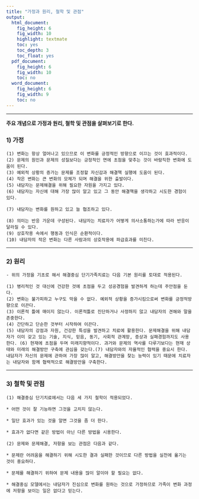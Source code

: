 ```yaml
---
title: "가정과 원리, 철학 및 관점"
output:
  html_document:
    fig_height: 6
    fig_width: 10
    highlight: textmate
    toc: yes
    toc_depth: 3
    toc_float: yes
  pdf_document:
    fig_height: 6
    fig_width: 10
    toc: no
  word_document:
    fig_height: 6
    fig_width: 9
    toc: no
---
```


---

**주요 개념으로 가정과 원리, 철학 및 관점을 살펴보기로 한다.**


### 1) 가정

```
(1) 변화는 항상 얼어나고 있으므로 이 변화를 긍정적인 방향으로 이끄는 것이 효과적이다.
(2) 문제의 원인과 문제의 성질보다는 긍정적인 면에 초점을 맞추는 것이 바람직한 변화에 도움이 된다.
(3) 예외적 상황의 증가는 문제를 조정할 자신감과 해결책 실행에 도움이 된다.
(4) 작은 변화는 큰 변화의 모체가 되며 해결을 위한 출발이다.
(5) 내담자는 문제해결을 위해 필요한 자원을 가지고 있다.
(6) 내담자는 자신에 대해 가장 많이 알고 있고 그 동안 해결책을 생각하고 시도한 경험이 있다.

(7) 내담자는 변화를 원하고 있고 늘 협조하고 있다.

(8) 의미는 반응 가운데 구성된다. 내담자는 치료자가 어떻게 의사소통하는가에 따라 반응이 달라질 수 있다.
(9) 상호작용 속에서 행동과 인식은 순환적이다.
(10) 내담자의 작은 변화는 다른 사람과의 상호작용에 파급효과를 미친다.
```

----

### 2) 원리
```
- 위의 가정을 기초로 해서 해결중심 단기가족치료는 다음 기본 원리를 토대로 적용된다.
```
```
(1) 병리적인 것 대신에 건강한 것에 초점을 두고 성공경험을 발견하게 하는데 주안점을 둔다.
(2) 변화는 불가피하고 누구도 막을 수 없다. 예외적 상황을 증가시킴으로써 변화를 긍정적방향으로 이끈다.
(3) 이론적 틀에 매이지 않는다. 이론적틀로 진단하거나 사정하지 않고 내담자의 견해와 말을 존중한다. 
(4) 간단하고 단순한 것부터 시작하여 이끈다.
(5) 내담자의 강점과 자원, 건강한 특성을 발견하고 치료에 활용한다. 문제해결을 위해 내담자가 이미 갖고 있는 기술, 지식, 믿음, 동기, 사회적 관계망, 증상과 실패경험까지도 사용한다. (6) 현재에 초점을 두며 미래지향적이다. 과거와 문제의 역사를 다루기보다는 현재 상태와 미래의 해결방안 구축에 관심을 갖는다.(7) 내담자와의 자율적인 협력을 중요시 한다. 내담자가 자신의 문제에 관하여 가장 많이 알고, 해결방안을 찾는 능력이 있기 때문에 치료자는 내담자와 함께 협력적으로 해결방안을 구축한다.
```

----

### 3) 철학 및 관점 

```
(1) 해결중심 단기치료에서는 다음 세 가지 철학이 적용되었다.

* 어떤 것이 잘 기능하면 그것을 고치지 않는다.

* 일단 효과가 있는 것을 알면 그것을 좀 더 한다.

* 효과가 없다면 같은 방법이 아닌 다른 방법을 시용한다. 
```
```
(2) 문제와 문제해결, 저항을 보는 관점은 다음과 같다.

* 문제란 어려움을 해결하기 위해 시도한 결과 실패한 것이므로 다른 방법을 실천에 옮기는 것이 중요하다.

* 문제를 해결하기 위하여 문제 내용을 많이 알이야 할 필요는 없다.

* 해결중심 모델에서는 내담자가 진심으로 변화를 원하는 것으로 가정하므로 가족이 변화 과정에 저항을 보이는 일은 없다고 믿는다.
```